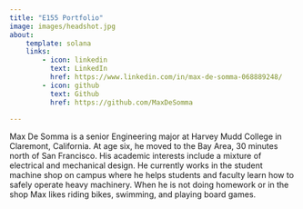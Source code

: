 ```yaml
---
title: "E155 Portfolio"
image: images/headshot.jpg
about:
    template: solana
    links:
        - icon: linkedin
          text: LinkedIn
          href: https://www.linkedin.com/in/max-de-somma-068889248/
        - icon: github
          text: Github
          href: https://github.com/MaxDeSomma
        
---
```


Max De Somma is a senior Engineering major at Harvey Mudd College in Claremont, California. At age six, he moved to
the Bay Area, 30 minutes north of San Francisco. His academic interests include a mixture of electrical and mechanical design. He currently works in the student machine shop on campus where he helps students and 
faculty learn how to safely operate heavy machinery. When he is not doing homework or in the shop Max 
likes riding bikes, swimming, and playing board games.
